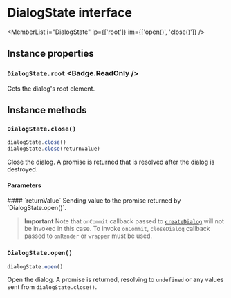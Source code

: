 <Module name="brew-js-react" />

# DialogState interface

<MemberList
    i="DialogState"
    ip={['root']}
    im={['open()', 'close()']} />

## Instance properties

### `DialogState.root` <Badge.ReadOnly />

Gets the dialog's root element.

## Instance methods

### `DialogState.close()`

```javascript
dialogState.close()
dialogState.close(returnValue)
```

Close the dialog. A promise is returned that is resolved after the dialog is destroyed.

#### Parameters

<dl>
    #### `returnValue` <Badge.Optional />
    Sending value to the promise returned by `DialogState.open()`.
</dl>

> **Important**
  Note that `onCommit` callback passed to [`createDialog`](:) will not be invoked in this case. To invoke `onCommit`,
  `closeDialog` callback passed to `onRender` or `wrapper` must be used.

### `DialogState.open()`

```javascript
dialogState.open()
```

Open the dialog. A promise is returned, resolving to `undefined` or any values sent from `dialogState.close()`.
